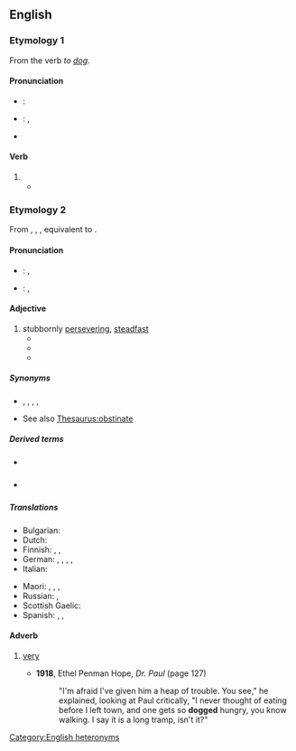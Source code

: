 ==English==

===Etymology 1===
From the verb ''to [[dog]]''.

====Pronunciation====
* {{a|RP}}: {{IPA|/dɒɡd/|lang=en}}
* {{a|US}}: {{enPR|dôgd}}, {{IPA|/dɔɡd/|lang=en}}
* {{a|cot-caught merger}} {{IPA|/dɑɡd/|lang=en}}

====Verb====
{{head|en|verb form}}

# {{en-past of|dog}}
#* {{quote-text|year=1903|author={{w|Samuel Butler}}|title=The Way of All Flesh|passage=At night proctors patrolled the street and '''dogged''' your steps if you tried to go into any haunt where the presence of vice was suspected.}}

===Etymology 2===
From {{inh|en|enm|dogged}}, {{m|enm|doggid}}, {{m|enm|doggyd|t=characteristics similar to that of a dog}}, equivalent to {{suffix|en|dog|ed}}.

====Pronunciation====
* {{a|RP}}: {{enPR|dŏg'ĭd}}, {{IPA|/ˈdɒɡɪd/|lang=en}}
* {{a|US}}: {{enPR|dôg'ĭd}}, {{IPA|/ˈdɔɡɪd/|lang=en}}

====Adjective====
{{en-adj}}

# stubbornly [[persevere|persevering]], [[steadfast]]
#* {{quote-text|year=1900|author={{w|Jack London}}|title=The Son of the Wolf|passage=Still, the '''dogged''' obstinacy of his race held him to the pace he had set, and would hold him till he dropped in his tracks.}}
#* {{quote-text|year=1941|author={{w|Emily Carr}}|title={{w|Klee Wyck}}|chapter=18|url=http://www.gutenberg.net.au/ebooks01/0100131h.html|passage=Rushing out to the point above the reef, we watched the conflict between canoe and sea. When the man reached the gas boat, the screams of the boy stopped. With great risk they loaded the canoe till she began to take water. The boy bailed furiously. The long '''dogged''' pull of the man's oars challenged death inch by inch, wave by wave.}}
#* {{quote-text|year=2004|author=[[w:Chris Wallace (journalist)|Chris Wallace]]|title=Character: Profiles in Presidential Courage|passage=It had taken nine years from the evening that Truman first showed up with a pie plate at her mother's door, but his '''dogged''' perseverance eventually won him the hand of his boyhood Sunday school crush.}}

=====Synonyms=====
* {{l|en|committed}}, {{l|en|determined}}, {{l|en|persistent}}, {{l|en|steadfast}}, {{l|en|tenacious}}
* See also [[Thesaurus:obstinate]]

=====Derived terms=====
* {{l|en|doggedly}} {{pos_adv}}
* {{l|en|doggedness}} {{pos_n}}

=====Translations=====
{{trans-top|stubbornly persevering, steadfast}}
* Bulgarian: {{t+|bg|твърдоглав|sc=Cyrl}}
* Dutch: {{t+|nl|hardnekkig}}
* Finnish: {{t+|fi|sinnikäs}}, {{t+|fi|hellittämätön}}, {{t+|fi|peräänantamaton}}
* German: {{t+|de|beharrlich}}, {{t+|de|hartnäckig}}, {{t+|de|stur}}, {{t+|de|zäh}}, {{t+|de|verbissen}}
* Italian: {{t+|it|tenace}}
{{trans-mid}}
* Maori: {{t|mi|whakakiriūka}}, {{t|mi|kiriūka}}, {{t|mi|pikoni}}, {{t|mi|manawaroa}}
* Russian: {{t+|ru|настырный|m}}, {{t+|ru|упёртый|m}}
* Scottish Gaelic: {{t|gd|leanailteach}}
* Spanish: {{t+|es|aperrado}} {{qualifier|Chile}}, {{t+|es|tenaz|m|f}}, {{t+|es|perseverante|m|f}}
{{trans-bottom}}

{{catlangname|en|terms with unexpected syllabic -ed}}

====Adverb====
{{en-adv|-}}

# {{lb|en|dated|slang}} [[very]]
#* '''1918''', Ethel Penman Hope, ''Dr. Paul'' (page 127)
#*: "I'm afraid I've given him a heap of trouble. You see," he explained, looking at Paul critically, "I never thought of eating before I left town, and one gets so '''dogged''' hungry, you know walking. I say it is a long tramp, isn't it?"

[[Category:English heteronyms]]